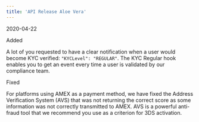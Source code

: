 ```yaml
---  
title: 'API Release Aloe Vera'  
---  
```

<span class="date">2020-04-22</span>  
  
  
<div class="pill pill-green">Added</div>  
  

A lot of you requested to have a clear notification when a user would become KYC verified: `"KYCLevel": "REGULAR"`. The KYC Regular hook enables you to get an event every time a user is validated by our compliance team.  
<div class="pill pill-orange">Fixed</div>  
  

For platforms using AMEX as a payment method, we have fixed the Address Verification System (AVS) that was not returning the correct score as some information was not correctly transmitted to AMEX. AVS is a powerful anti-fraud tool that we recommend you use as a criterion for 3DS activation.
